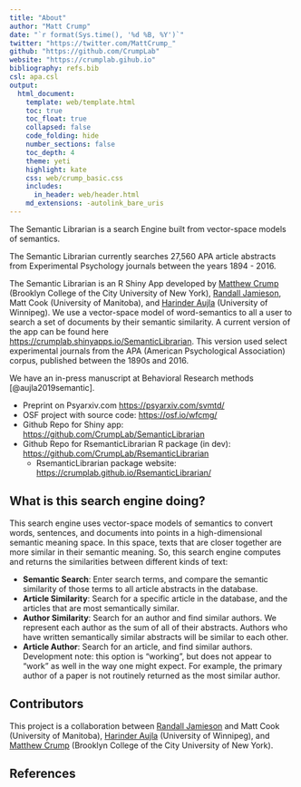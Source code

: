 ```yaml
---
title: "About"
author: "Matt Crump"
date: "`r format(Sys.time(), '%d %B, %Y')`"
twitter: "https://twitter.com/MattCrump_"
github: "https://github.com/CrumpLab"
website: "https://crumplab.gihub.io"
bibliography: refs.bib
csl: apa.csl
output: 
  html_document:
    template: web/template.html
    toc: true
    toc_float: true
    collapsed: false
    code_folding: hide
    number_sections: false
    toc_depth: 4
    theme: yeti
    highlight: kate
    css: web/crump_basic.css
    includes:
      in_header: web/header.html
    md_extensions: -autolink_bare_uris
---
```



The Semantic Librarian is a search Engine built from vector-space models of semantics.

The Semantic Librarian currently searches 27,560 APA article abstracts from Experimental Psychology journals between the years 1894 - 2016.

The Semantic Librarian is an R Shiny App developed by [Matthew Crump](https://crumplab.github.io) (Brooklyn College of the City University of New York), [Randall Jamieson](https://umcognitivesciencelaboratory.weebly.com), Matt Cook (University of Manitoba), and [Harinder Aujla](http://ion.uwinnipeg.ca/~haujla/) (University of Winnipeg). We use a vector-space model of word-semantics to all a user to search a set of documents by their semantic similarity. A current version of the app can be found here [https://crumplab.shinyapps.io/SemanticLibrarian](https://crumplab.shinyapps.io/SemanticLibrarian). This version used select experimental journals from the APA (American Psychological Association) corpus, published between the 1890s and 2016.

We have an in-press manuscript at Behavioral Research methods [@aujla2019semantic].

  - Preprint on Psyarxiv.com [https://psyarxiv.com/svmtd/](https://psyarxiv.com/svmtd/)
  - OSF project with source code: [https://osf.io/wfcmg/](https://osf.io/wfcmg/)
  - Github Repo for Shiny app: [https://github.com/CrumpLab/SemanticLibrarian](https://github.com/CrumpLab/SemanticLibrarian)
  - Github Repo for RsemanticLibrarian R package (in dev): [https://github.com/CrumpLab/RsemanticLibrarian](https://github.com/CrumpLab/RsemanticLibrarian)
    - RsemanticLibrarian package website: [https://crumplab.github.io/RsemanticLibrarian/](https://crumplab.github.io/RsemanticLibrarian/)

## What is this search engine doing?

This search engine uses vector-space models of semantics to convert words, sentences, and documents into points in a high-dimensional semantic meaning space. In this space, texts that are closer together are more similar in their semantic meaning. So, this search engine computes and returns the similarities between different kinds of text:

- **Semantic Search**: Enter search terms, and compare the semantic similarity of those terms to all article abstracts in the database.
- **Article Similarity**: Search for a specific article in the database, and the articles that are most semantically similar.
- **Author Similarity**: Search for an author and find similar authors. We represent each author as the sum of all of their abstracts. Authors who have written semantically similar abstracts will be similar to each other.
- **Article Author**: Search for an article, and find similar authors. Development note: this option is "working", but does not appear to "work" as well in the way one might expect. For example, the primary author of a paper is not routinely returned as the most similar author.

## Contributors

This project is a collaboration between [Randall Jamieson](https://umcognitivesciencelaboratory.weebly.com) and Matt Cook (University of Manitoba), [Harinder Aujla](http://ion.uwinnipeg.ca/~haujla/) (University of Winnipeg), and [Matthew Crump](https://crumplab.github.io) (Brooklyn College of the City University of New York). 

## References


